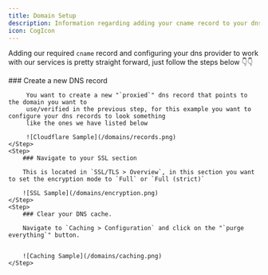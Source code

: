 ```yaml
---
title: Domain Setup
description: Information regarding adding your cname record to your dns provider.
icon: CogIcon
---
```



Adding our required `cname` record and configuring your dns provider to work with our
services is pretty straight forward, just follow the steps below 👇👇

<Steps>
    <Step>
        ### Create a new DNS record
        
         You want to create a new "`proxied`" dns record that points to the domain you want to 
         use/verified in the previous step, for this example you want to configure your dns records to look something
         like the ones we have listed below 
         
         ![Cloudflare Sample](/domains/records.png)
    </Step>
    <Step>
        ### Navigate to your SSL section 
        
        This is located in `SSL/TLS > Overview`, in this section you want to set the encryption mode to `Full` or `Full (strict)` 
        
        ![SSL Sample](/domains/encryption.png)
    </Step>
    <Step>
        ### Clear your DNS cache. 
        
        Navigate to `Caching > Configuration` and click on the "`purge everything`" button.
        
        
        ![Caching Sample](/domains/caching.png)
    </Step>
</Steps>
